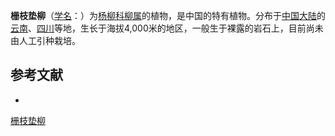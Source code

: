 {{Speciesbox
| name = 栅枝垫柳
| status = 
| status_system = 
| image =
| genus = Salix
| species = clathrata
| authority = Hand.-Mazz.
}}

'''栅枝垫柳'''（[[学名|学名]]：{{lang|la|'''''Salix clathrata'''''}}）为[[杨柳科|杨柳科]][[柳属|柳属]]的植物，是中国的特有植物。分布于[[中国大陆|中国大陆]]的[[云南|云南]]、[[四川|四川]]等地，生长于海拔4,000米的地区，一般生于裸露的岩石上，目前尚未由人工引种栽培。

== 参考文献 ==
<div class="references-small">
* {{cite web| url =http://www.bioinfo.cn/db05/KmzwSpecies.php?action=view&id=20456| title =栅枝垫柳| work =《中国高等植物数据库全库》| publisher =中国科学院微生物研究所| author =昆明植物研究所| accessdate =2009-02-25| deadurl =yes| archiveurl =https://web.archive.org/web/20160305095147/http://www.bioinfo.cn/db05/KmzwSpecies.php?action=view&id=20456| archivedate =2016-03-05}}
</div>
{{Taxonbar|from=Q2214579}}

[[Category:柳属|栅枝垫柳]]


{{植物小作品}}